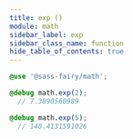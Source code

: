 ```yaml
---
title: exp ()
module: math
sidebar_label: exp
sidebar_class_name: function
hide_table_of_contents: true
---
```


<FieldDetails />

```scss
@use '@sass-fairy/math';

@debug math.exp(2);
  // 7.3890560989

@debug math.exp(5);
  // 148.4131591026
```
